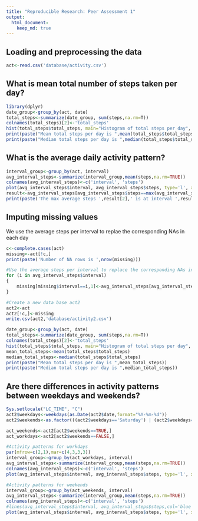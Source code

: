 ```yaml
---
title: "Reproducible Research: Peer Assessment 1"
output: 
  html_document:
    keep_md: true
---
```



## Loading and preprocessing the data

```r
act<-read.csv('database/activity.csv')
```

## What is mean total number of steps taken per day?

```r
library(dplyr)
date_group<-group_by(act, date)
total_steps<-summarize(date_group, sum(steps,na.rm=T))
colnames(total_steps)[2]<-'total_steps'
hist(total_steps$total_steps, main="Histogram of total steps per day", xlab="Total steps per day")
print(paste("Mean total steps per day is ",mean(total_steps$total_steps)))
print(paste("Median total steps per day is ",median(total_steps$total_steps)))
```


## What is the average daily activity pattern?

```r
interval_group<-group_by(act, interval)
avg_interval_steps<-summarize(interval_group,mean(steps,na.rm=TRUE))
colnames(avg_interval_steps)<-c('interval', 'steps')
plot(avg_interval_steps$interval, avg_interval_steps$steps, type='l', xlab='Interval', ylab='Average Steps', main='Average Daily Activity Pattern')
result<-avg_interval_steps[avg_interval_steps$steps==max(avg_interval_steps$steps,na.rm=T),]
print(paste('The max average steps ',result[2],' is at interval ',result[1]))
```

## Imputing missing values

We use the average steps per interval to replae the corresponding NAs in each day

```r
c<-complete.cases(act)
missing<-act[!c,]
print(paste('Number of NA rows is ',nrow(missing)))

#Use the average steps per interval to replace the corresponding NAs in each day
for (i in avg_interval_steps$interval)
{
    missing[missing$interval==i,1]<-avg_interval_steps[avg_interval_steps$interval==i,2]
}

#Create a new data base act2
act2<-act
act2[!c,]<-missing
write.csv(act2,'database/activity2.csv')

date_group<-group_by(act, date)
total_steps<-summarize(date_group, sum(steps,na.rm=T))
colnames(total_steps)[2]<-'total_steps'
hist(total_steps$total_steps, main="Histogram of total steps per day", xlab="Total steps per day")
mean_total_steps<-mean(total_steps$total_steps)
median_total_steps<-median(total_steps$total_steps)
print(paste("Mean total steps per day is ",mean_total_steps))
print(paste("Median total steps per day is ",median_total_steps))

```

## Are there differences in activity patterns between weekdays and weekends?
```r
Sys.setlocale("LC_TIME", "C")
act2$weekdays<-weekdays(as.Date(act2$date,format="%Y-%m-%d"))
act2$weekends<-as.factor(((act2$weekdays=='Saturday') | (act2$weekdays=='Sunday')))

act_weekends<-act2[act2$weekends==TRUE,]
act_workdays<-act2[act2$weekends==FALSE,]

#Activity patterns for workdays
par(mfrow=c(2,1),mar=c(4,3,3,3))
interval_group<-group_by(act_workdays, interval)
avg_interval_steps<-summarize(interval_group,mean(steps,na.rm=TRUE))
colnames(avg_interval_steps)<-c('interval', 'steps')
plot(avg_interval_steps$interval, avg_interval_steps$steps, type='l', xlab='Interval', ylab='Average Steps', main='Average Daily Activity Pattern for weekday',col='blue')

#Activity patterns for weekends
interval_group<-group_by(act_weekends, interval)
avg_interval_steps<-summarize(interval_group,mean(steps,na.rm=TRUE))
colnames(avg_interval_steps)<-c('interval', 'steps')
#lines(avg_interval_steps$interval, avg_interval_steps$steps,col='blue')
plot(avg_interval_steps$interval, avg_interval_steps$steps, type='l', xlab='Interval', ylab='Average Steps', main='Average Daily Activity Pattern for weekend',col='red')

```

